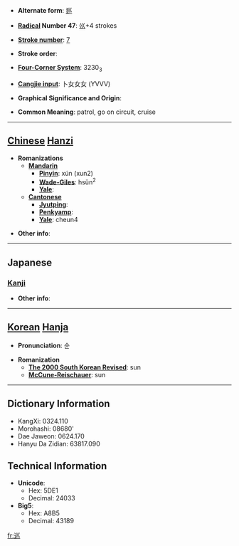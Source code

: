 * '''Alternate form''': [[廵]]

* '''[[Wiktionary:Chinese radical index| Radical]] Number 47''': [[Wiktionary:Chinese radical index 巛|巛]]+4 strokes

* '''[[Wiktionary:Chinese total strokes index|Stroke number]]''': [[Wiktionary:Chinese total strokes index 7|7]]

* '''Stroke order''': 

* '''[[Wiktionary:Chinese four corner index|Four-Corner System]]''': 3230<sub>3</sub>

* '''[[Wiktionary:Chinese Cangjie index|Cangjie input]]''': 卜女女女 (YVVV)

* '''Graphical Significance and Origin''': 

* '''Common Meaning''': patrol, go on circuit, cruise

----

== [[Chinese]] [[Hanzi]] ==

* '''Romanizations'''
** '''[[Mandarin]]'''
*** '''[[Pinyin]]''': xún (xun2)
*** '''[[Wade-Giles]]''': hsün<sup>2</sup>
*** '''[[Yale]]''': 
** '''[[Cantonese]]'''
*** '''[[Jyutping]]''':
*** '''[[Penkyamp]]''': 
*** '''[[Yale]]''': cheun4

* '''Other info''': 

----

==Japanese==
===[[Kanji]]===
{{kanji|on readings=[[じゅん]] (jun)
|kun readings=[[めぐる]] (meguru)
}}

* '''Other info''':  

----

== [[Korean]] [[Hanja]] ==

* '''Pronunciation''': 순

* '''Romanization'''
** '''[[The 2000 South Korean Revised Romanization|The 2000 South Korean Revised]]''': sun
** '''[[McCune-Reischauer]]''': sun

----

== Dictionary Information ==

* KangXi: 0324.110
* Morohashi: 08680'
* Dae Jaweon: 0624.170
* Hanyu Da Zidian: 63817.090

== Technical Information ==

* '''Unicode''':
** Hex: 5DE1
** Decimal: 24033
* '''Big5''':
** Hex: A8B5
** Decimal: 43189

[[fr:巡]]